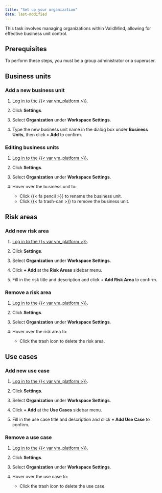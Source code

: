 ```yaml
---
title: "Set up your organization"
date: last-modified
---
```


This task involves managing organizations within ValidMind, allowing for effective business unit control.

## Prerequisites

To perform these steps, you must be a group administrator or a superuser. 

## Business units

### Add a new business unit

1. [Log in to the {{< var vm_platform >}}]({{< var vm_url >}}).

2. Click **Settings**. 

3. Select **Organization** under **Workspace Settings**.

4. Type the new business unit name in the dialog box under **Business Units**, then click **+ Add** to confirm.

### Editing business units

1. [Log in to the {{< var vm_platform >}}]({{< var vm_url >}}).

2. Click **Settings**. 

3. Select **Organization** under **Workspace Settings**.

4. Hover over the business unit to:
   - Click {{< fa pencil >}} to rename the business unit.
   - Click {{< fa trash-can >}} to remove the business unit.

## Risk areas

### Add new risk area

1. [Log in to the {{< var vm_platform >}}]({{< var vm_url >}}).

2. Click **Settings**. 

3. Select **Organization** under **Workspace Settings**.

4. Click **+ Add** at the **Risk Areas** sidebar menu.

5. Fill in the risk title and description and click **+ Add Risk Area** to confirm.

### Remove a risk area

1. [Log in to the {{< var vm_platform >}}]({{< var vm_url >}}).

2. Click **Settings**. 

3. Select **Organization** under **Workspace Settings**.

4. Hover over the risk area to:
   - Click the trash icon to delete the risk area.

## Use cases

### Add new use case

1. [Log in to the {{< var vm_platform >}}]({{< var vm_url >}}).

2. Click **Settings**. 

3. Select **Organization** under **Workspace Settings**.

4. Click **+ Add** at the **Use Cases** sidebar menu.

5. Fill in the use case title and description and click **+ Add Use Case** to confirm.

### Remove a use case

1. [Log in to the {{< var vm_platform >}}]({{< var vm_url >}}).

2. Click **Settings**. 

3. Select **Organization** under **Workspace Settings**.

4. Hover over the use case to:
   - Click the trash icon to delete the use case.

<!---
## Troubleshooting

[Include any common issues or errors that may arise during the task and how to resolve them.]

## What's next

[Summarize the task and provide any next steps or resources for the user to continue their learning or work.]
--->
